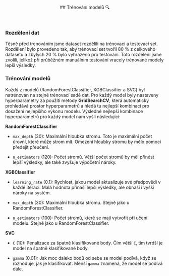 

<article id="trenovaniModelu">
  <header style={{marginBottom: "1rem"}}>
    ##  Trénování modelů 🔍
  </header>

### Rozdělení dat

Těsně před trenováním jsme dataset rozdělili na trénovací a testovací set. Rozdělení bylo provedeno tak, aby trénovací set tvořil 80&nbsp;% z celkového datasetu a zbylých 20&nbsp;% bylo vyhrazeno pro testování. Toto rozdělení jsme zvolili, jelikož při průběžném manuálním testování vracely trénované modely lepší výsledky.

### Trénování modelů

Každý z modelů (RandomForestClassifier, XGBClassifier a SVC) byl natrénován na stejné trénovací sadě dat. Pro každý model byly nastaveny hyperparametry za použití metody **GridSearchCV**, která automaticky prohledává prostor hyperparametrů a hledá tu nejlepší kombinaci pro dosažení nejlepšího výkonu modelu. Výsledné nejlepší kombinace hyperparametrů pro každý model nám vyšli následující:

**RandomForestClassifier**

- `max_depth` (30): Maximální hloubka stromu. Toto je maximální počet úrovní, které může strom mít. Omezení hloubky stromu by mělo pomoci předejít přeučení.

- `n_estimators` (120): Počet stromů. Větší počet stromů by měl přinést lepší výsledky, ale také zvyšuje výpočetní nároky.

**XGBClassifier**

- `learning_rate` (0.1): Rychlost, jakou model aktualizuje své předpovědi v každé iteraci. Malá hodnota přináší lepší výsledky, ale obnaší i vyšší nároky na systém.

- `max_depth` (30): Maximální hloubka stromu. Stejně jako u RandomForestClassifier.

- `n_estimators` (100): Počet stromů, které se mají vytvořit při učení modelu. Stejně jako u RandomForestClassifier.

**SVC**

- `C` (10): Penalizace za špatně klasifikované body. Čím větší `C`, tím tvrdší je model na špatně klasifikované body.

- `gamma` (0.01): Jak moc daleko bodů od sebe se model podívá, když se rozhoduje, jak je klasifikovat. Menší `gamma` znamená, že model se podívá dále.

</article>
